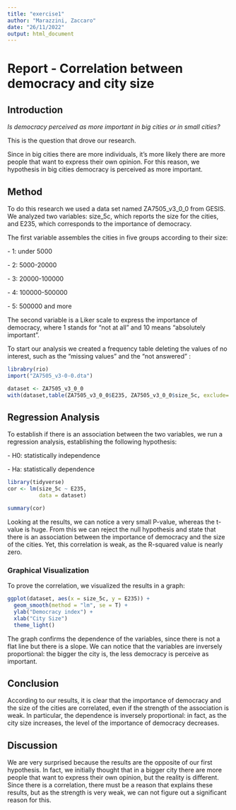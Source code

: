 ```yaml
---
title: "exercise1"
author: "Marazzini, Zaccaro"
date: "26/11/2022"
output: html_document
---
```


# Report - Correlation between democracy and city size

## Introduction

*Is democracy perceived as more important in big cities or in small cities?*

This is the question that drove our research.

Since in big cities there are more individuals, it's more likely there are more people that want to express their own opinion. For this reason, we hypothesis in big cities democracy is perceived as more important.

## Method

To do this research we used a data set named ZA7505_v3_0\_0 from GESIS. We analyzed two variables: size_5c, which reports the size for the cities, and E235, which corresponds to the importance of democracy.

The first variable assembles the cities in five groups according to their size:

\- 1: under 5000

\- 2: 5000-20000

\- 3: 20000-100000

\- 4: 100000-500000

\- 5: 500000 and more

The second variable is a Liker scale to express the importance of democracy, where 1 stands for "not at all" and 10 means "absolutely important".

To start our analysis we created a frequency table deleting the values of no interest, such as the "missing values" and the "not answered" :

```r
librabry(rio)
import("ZA7505_v3-0-0.dta") 

dataset <- ZA7505_v3_0_0
with(dataset,table(ZA7505_v3_0_0$E235, ZA7505_v3_0_0$size_5c, exclude= -5:-1))
```

## Regression Analysis

To establish if there is an association between the two variables, we run a regression analysis, establishing the following hypothesis:

\- H0: statistically independence

\- Ha: statistically dependence

```r
library(tidyverse)
cor <- lm(size_5c ~ E235,
          data = dataset)

summary(cor)
```

Looking at the results, we can notice a very small P-value, whereas the t-value is huge. From this we can reject the null hypothesis and state that there is an association between the importance of democracy and the size of the cities. Yet, this correlation is weak, as the R-squared value is nearly zero.

### Graphical Visualization

To prove the correlation, we visualized the results in a graph:

```r
ggplot(dataset, aes(x = size_5c, y = E235)) +
  geom_smooth(method = "lm", se = T) +
  ylab("Democracy index") +
  xlab("City Size")
  theme_light()
```

The graph confirms the dependence of the variables, since there is not a flat line but there is a slope. We can notice that the variables are inversely proportional: the bigger the city is, the less democracy is perceive as important.

## Conclusion

According to our results, it is clear that the importance of democracy and the size of the cities are correlated, even if the strength of the association is weak. In particular, the dependence is inversely proportional: in fact, as the city size increases, the level of the importance of democracy decreases.

## Discussion

We are very surprised because the results are the opposite of our first hypothesis. In fact, we initially thought that in a bigger city there are more people that want to express their own opinion, but the reality is different. Since there is a correlation, there must be a reason that explains these results, but as the strength is very weak, we can not figure out a significant reason for this.
